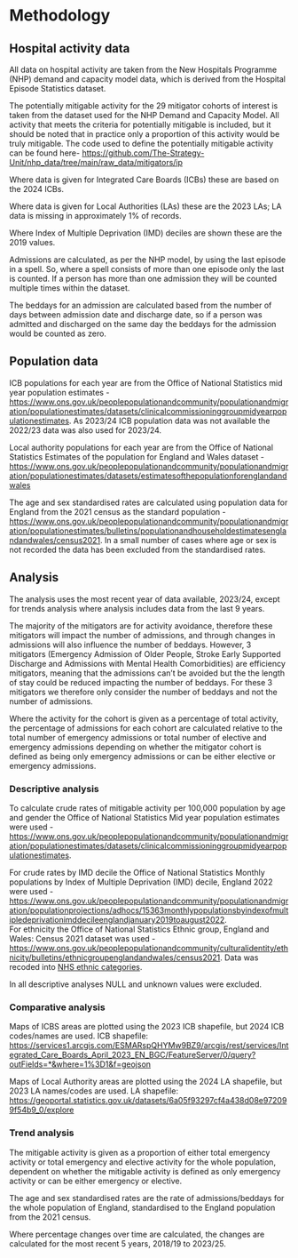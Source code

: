 # Methodology {#sec-methods .unnumbered}

## Hospital activity data

All data on hospital activity are taken from the New Hospitals Programme (NHP) demand and capacity model data, which is derived from the Hospital Episode Statistics dataset. 

The potentially mitigable activity for the 29 mitigator cohorts of interest is taken from the dataset used for the NHP Demand and Capacity Model. All activity that meets the criteria for potentially mitigable is included, but it should be noted that in practice only a proportion of this activity would be truly mitigable. The code used to define the potentially mitigable activity can be found here- <https://github.com/The-Strategy-Unit/nhp_data/tree/main/raw_data/mitigators/ip>

Where data is given for Integrated Care Boards (ICBs) these are based on the 2024 ICBs. 

Where data is given for  Local Authorities (LAs) these are the 2023 LAs; LA data is missing in approximately 1% of records.

Where Index of Multiple Deprivation (IMD) deciles are shown these are the 2019 values.  

Admissions are calculated, as per the NHP model, by using the last episode in a spell. So, where a spell consists of more than one episode only the last is counted. If a person has more than one admission they will be counted multiple times within the dataset.

The beddays for an admission are calculated based from the number of days between admission date and discharge date, so if a person was admitted and discharged on the same day the beddays for the admission would be counted as zero.

## Population data 

ICB populations for each year are from the Office of National Statistics mid year population estimates -  <https://www.ons.gov.uk/peoplepopulationandcommunity/populationandmigration/populationestimates/datasets/clinicalcommissioninggroupmidyearpopulationestimates>. As 2023/24 ICB population data was not available the 2022/23 data was also used for 2023/24.

Local authority populations for each year are from the Office of National Statistics Estimates of the population for England and Wales dataset -  <https://www.ons.gov.uk/peoplepopulationandcommunity/populationandmigration/populationestimates/datasets/estimatesofthepopulationforenglandandwales>

The age and sex standardised rates are calculated using population data for England from the 2021 census as the standard population - <https://www.ons.gov.uk/peoplepopulationandcommunity/populationandmigration/populationestimates/bulletins/populationandhouseholdestimatesenglandandwales/census2021>. In a small number of cases where age or sex is not recorded the data has been excluded from the standardised rates.


## Analysis

The analysis uses the most recent year of data available, 2023/24, except for trends analysis where analysis includes data from the last 9 years.

The majority of the mitigators are for activity avoidance, therefore these mitigators will impact the number of admissions, and through changes in admissions will also influence the number of beddays. However, 3 mitigators (Emergency Admission of Older People, Stroke Early Supported Discharge and Admissions with Mental Health Comorbidities) are efficiency mitigators, meaning that the admissions can't be avoided but the the length of stay could be reduced impacting the number of beddays. For these 3 mitigators we therefore only consider the number of beddays and not the number of admissions.


Where the activity for the cohort is given as a percentage of total activity, the percentage of admissions for each cohort are calculated relative to the total number of emergency admissions or total number of elective and emergency admissions depending on whether the mitigator cohort is defined as being only emergency admissions or can be either elective or emergency admissions.

### Descriptive analysis

To calculate crude rates of mitigable activity per 100,000 population by age and gender the Office of National Statistics Mid year population estimates were used - <https://www.ons.gov.uk/peoplepopulationandcommunity/populationandmigration/populationestimates/datasets/clinicalcommissioninggroupmidyearpopulationestimates>. 

For crude rates by IMD decile the Office of National Statistics Monthly populations by Index of Multiple Deprivation (IMD) decile, England 2022 were used - <https://www.ons.gov.uk/peoplepopulationandcommunity/populationandmigration/populationprojections/adhocs/15363monthlypopulationsbyindexofmultipledeprivationimddecileenglandjanuary2019toaugust2022>.  
For ethnicity the Office of National Statistics Ethnic group, England and Wales: Census 2021 dataset was used - <https://www.ons.gov.uk/peoplepopulationandcommunity/culturalidentity/ethnicity/bulletins/ethnicgroupenglandandwales/census2021>. Data was recoded into [NHS ethnic categories](https://digital.nhs.uk/data-and-information/data-collections-and-data-sets/data-sets/mental-health-services-data-set/submit-data/data-quality-of-protected-characteristics-and-other-vulnerable-groups/ethnicity#how-to-collect-and-record-ethnicity-data).

In all descriptive analyses NULL and unknown values were excluded.

### Comparative analysis

Maps of ICBS areas are plotted using the 2023 ICB shapefile, but 2024 ICB codes/names are used.
ICB shapefile: <https://services1.arcgis.com/ESMARspQHYMw9BZ9/arcgis/rest/services/Integrated_Care_Boards_April_2023_EN_BGC/FeatureServer/0/query?outFields=*&where=1%3D1&f=geojson>

Maps of Local Authority areas are plotted using the 2024 LA shapefile, but 2023 LA names/codes are used.
LA shapefile: <https://geoportal.statistics.gov.uk/datasets/6a05f93297cf4a438d08e972099f54b9_0/explore>

### Trend analysis

The mitigable activity is given as a proportion of either total emergency activity or total emergency and elective activity for the whole population, dependent on whether the mitigable activity is defined as only emergency activity or can be either emergency or elective.

The age and sex standardised rates are the rate of admissions/beddays for the whole population of England, standardised to the England population from the 2021 census. 

Where percentage changes over time are calculated, the changes are calculated for the most recent 5 years, 2018/19 to 2023/25. 
